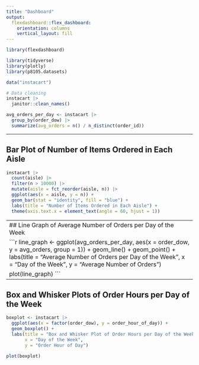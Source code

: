 ```yaml
---
title: "Dashboard"
output: 
  flexdashboard::flex_dashboard:
    orientation: columns
    vertical_layout: fill
---
```


```r
library(flexdashboard)

library(tidyverse)
library(plotly)
library(p8105.datasets)

data("instacart")

# Data cleaning
instacart |> 
  janitor::clean_names()

avg_orders_per_day <- instacart |> 
  group_by(order_dow) |> 
  summarize(avg_orders = n() / n_distinct(order_id))
```

-----------------------------------------------------------------------

## Bar Plot of Number of Items Ordered in Each Aisle

```r
instacart |> 
  count(aisle) |> 
  filter(n > 10000) |> 
  mutate(aisle = fct_reorder(aisle, n)) |> 
  ggplot(aes(x = aisle, y = n)) + 
  geom_bar(stat = "identity", fill = "blue") + 
  labs(title = "Number of Items Ordered in Each Aisle") + 
  theme(axis.text.x = element_text(angle = 60, hjust = 1))
```


-----------------------------------------------------------------------
## Line Graph of Average Number of Orders per Day of the Week

```r
line_graph <- ggplot(avg_orders_per_day, aes(x = order_dow, y = avg_orders, group = 1)) + 
  geom_line() + 
  geom_point() + 
  labs(title = "Average Number of Orders per Day of the Week", 
       x = "Day of the Week", 
       y = "Average Number of Orders")

plot(line_graph)
```

-----------------------------------------------------------------------
## Box and Whisker Plots of Order Hours per Day of the Week

```r
boxplot <- instacart |> 
  ggplot(aes(x = factor(order_dow), y = order_hour_of_day)) + 
  geom_boxplot() + 
  labs(title = "Box and Whisker Plot of Order Hours per Day of the Week", 
       x = "Day of the Week", 
       y = "Order Hour of Day")

plot(boxplot)
```


